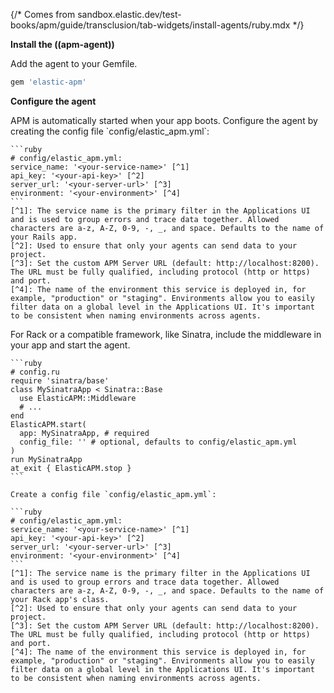 {/* Comes from sandbox.elastic.dev/test-books/apm/guide/transclusion/tab-widgets/install-agents/ruby.mdx */}

**Install the ((apm-agent))**

Add the agent to your Gemfile.

```ruby
gem 'elastic-apm'
```

**Configure the agent**

<DocTabs>
  <DocTab name="Ruby on Rails">
    APM is automatically started when your app boots.
    Configure the agent by creating the config file `config/elastic_apm.yml`:

    ```ruby
    # config/elastic_apm.yml:
    service_name: '<your-service-name>' [^1]
    api_key: '<your-api-key>' [^2]
    server_url: '<your-server-url>' [^3]
    environment: '<your-environment>' [^4]
    ```
    [^1]: The service name is the primary filter in the Applications UI and is used to group errors and trace data together. Allowed characters are a-z, A-Z, 0-9, -, _, and space. Defaults to the name of your Rails app.
    [^2]: Used to ensure that only your agents can send data to your project.
    [^3]: Set the custom APM Server URL (default: http://localhost:8200). The URL must be fully qualified, including protocol (http or https) and port.
    [^4]: The name of the environment this service is deployed in, for example, "production" or "staging". Environments allow you to easily filter data on a global level in the Applications UI. It's important to be consistent when naming environments across agents.

  </DocTab>
  <DocTab name="Rack">
    For Rack or a compatible framework, like Sinatra, include the middleware in your app and start the agent.

    ```ruby
    # config.ru
    require 'sinatra/base'
    class MySinatraApp < Sinatra::Base
      use ElasticAPM::Middleware
      # ...
    end
    ElasticAPM.start(
      app: MySinatraApp, # required
      config_file: '' # optional, defaults to config/elastic_apm.yml
    )
    run MySinatraApp
    at_exit { ElasticAPM.stop }
    ```

    Create a config file `config/elastic_apm.yml`:

    ```ruby
    # config/elastic_apm.yml:
    service_name: '<your-service-name>' [^1]
    api_key: '<your-api-key>' [^2]
    server_url: '<your-server-url>' [^3]
    environment: '<your-environment>' [^4]
    ```
    [^1]: The service name is the primary filter in the Applications UI and is used to group errors and trace data together. Allowed characters are a-z, A-Z, 0-9, -, _, and space. Defaults to the name of your Rack app's class.
    [^2]: Used to ensure that only your agents can send data to your project.
    [^3]: Set the custom APM Server URL (default: http://localhost:8200). The URL must be fully qualified, including protocol (http or https) and port.
    [^4]: The name of the environment this service is deployed in, for example, "production" or "staging". Environments allow you to easily filter data on a global level in the Applications UI. It's important to be consistent when naming environments across agents.

  </DocTab>
</DocTabs>
